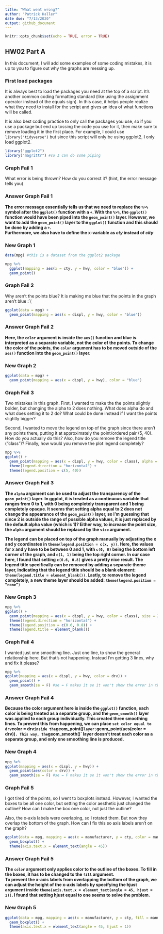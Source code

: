 ```yaml
---
title: "What went wrong?"
author: "Patrick Haller"
date due: "7/13/2020"
output: github_document
---
```


```r
knitr::opts_chunk$set(echo = TRUE, error = TRUE)
```

## HW02 Part A

In this document, I will add some examples of some coding mistakes, it is up to you to figure out why the graphs are messing up. 

### First load packages

It is always best to load the packages you need at the top of a script. It's another common coding formatting standard (like using the assignment operator instead of the equals sign). In this case, it helps people realize what they need to install for the script and gives an idea of what functions will be called. 

It is also best coding practice to only call the packages you use, so if you use a package but end up tossing the code you use for it, then make sure to remove loading it in the first place. For example, I could use `library("tidyverse")` but since this script will only be using ggplot2, I only load ggplot2.

```r
library("ggplot2")
library("magrittr") #so I can do some piping
```


### Graph Fail 1

What error is being thrown? How do you correct it? (hint, the error message tells you)

### Answer Graph Fail 1
**The error message essentially tells us that we need to replace the `%>%` symbol after the `ggplot()` function with a `+`. With the `%>%`, the `ggplot()` function would have been piped into the `geom_point()` layer. However, we want to add the `geom_point()` layer to the `ggplot()` function and this should be done by adding a `+`.**  
**Furthermore, we also have to define the x-variable as _cty_ instead of _city_**  

### New Graph 1

```r
data(mpg) #this is a dataset from the ggplot2 package

mpg %>% 
  ggplot(mapping = aes(x = cty, y = hwy, color = "blue")) + 
  geom_point()

```



### Graph Fail 2
Why aren't the points blue? It is making me blue that the points in the graph aren't blue :`(
```r
ggplot(data = mpg) + 
  geom_point(mapping = aes(x = displ, y = hwy, color = "blue"))

```

### Answer Graph Fail 2
**Here, the `color` argument is inside the `aes()` function and blue is interpreted as a separate variable, not the color of the points. To change the color of the points, the `color` argument has to be moved outside of the `aes()` function into the `geom_point()` layer.**  

### New Graph 2

```r
ggplot(data = mpg) + 
  geom_point(mapping = aes(x = displ, y = hwy), color = "blue")

```


### Graph Fail 3
Two mistakes in this graph. First, I wanted to make the the points slightly bolder, but changing the alpha to 2 does nothing. What does alpha do and what does setting it to 2 do? What could be done instead if I want the points slightly bigger? 

Second, I wanted to move the legend on top of the graph since there aren't any points there, putting it at approximately the point/ordered pair (5, 40). How do you actually do this? Also, how do you remove the legend title ("class")? Finally, how would you remove the plot legend completely?
```r
mpg %>% 
ggplot() + 
  geom_point(mapping = aes(x = displ, y = hwy, color = class), alpha = 2) + 
  theme(legend.direction = "horizontal") + 
  theme(legend.position = c(5, 40))

```

### Answer Graph Fail 3

**The `alpha` argument can be used to adjust the transparency of the `geom_point()` layer. In ggplot, it is treated as a continuous variable that ranges from 0 to 1, with 0 being completely transparent and 1 being completely opaque. It seems that setting alpha equal to 2 does not change the appearance of the `geom_point()` layer, so I’m guessing that since 2 is outside the range of possible alpha values, it is just replaced by the default alpha value (which is 1)? Either way, to increase the point size, the `alpha` argument should be replaced by the `size` argument.**  

**The legend can be placed on top of the graph manually by adjusting the x and y coordinates in `theme(legend.position = c(x, y))`. Here, the values for x and y have to be between 0 and 1, with `c(0, 0)` being the bottom left corner of the graph, and `c(1, 1)` being the top right corner. In our case here, I found that setting `c(0.6, 0.8)` gives a pretty nice result. The legend title specifically can be removed by adding a separate theme layer, indicating that the legend title should be a blank element: `theme(legend.title = element_blank())`. Lastly, to remove the legend completely, a new theme layer should be added: `theme(legend.position = “none”)`**  

### New Graph 3
```r

mpg %>% 
ggplot() + 
  geom_point(mapping = aes(x = displ, y = hwy, color = class), size = 2) +
  theme(legend.direction = "horizontal") +
  theme(legend.position = c(0.6, 0.8)) + 
  theme(legend.title = element_blank())

```



### Graph Fail 4
I wanted just one smoothing line. Just one line, to show the general relationship here. But that's not happening. Instead I'm getting 3 lines, why and fix it please?

```r
mpg %>% 
ggplot(mapping = aes(x = displ, y = hwy, color = drv)) + 
  geom_point() + 
  geom_smooth(se = F) #se = F makes it so it won't show the error in the line of fit
```

### Answer Graph Fail 4
**Because the color argument here is inside the `ggplot()` function, each color is being treated as a separate group, and the `geom_smooth()` layer was applied to each group individually. This created three smoothing lines. To prevent this from happening, we can place `set color equal to drv`color = drv` inside the `geom_point()` layer: `geom_point(aes(color = drv))`. This way, the `geom_smooth()` layer doesn’t treat each color as a separate group, and only one smoothing line is produced.**  

### New Graph 4
```r
mpg %>% 
ggplot(mapping = aes(x = displ, y = hwy)) + 
  geom_point(aes(color = drv)) + 
  geom_smooth(se = F) #se = F makes it so it won't show the error in the line of fit

```


### Graph Fail 5
I got tired of the points, so I went to boxplots instead. However, I wanted the boxes to be all one color, but setting the color aesthetic just changed the outline? How can I make the box one color, not just the outline? 

Also, the x-axis labels were overlaping, so I rotated them. But now they overlap the bottom of the graph. How can I fix this so axis labels aren't on the graph?


```r
ggplot(data = mpg, mapping = aes(x = manufacturer, y = cty, color = manufacturer)) + 
  geom_boxplot() + 
  theme(axis.text.x = element_text(angle = 45))
```

### Answer Graph Fail 5
**The `color` argument only applies color to the outline of the boxes. To fill in the boxes, it has to be changed to the `fill` argument.**  
**To prevent the x-axis labels from overlapping the bottom of the graph, we can adjust the height of the x-axis labels by specifying the hjust argument inside `theme(axis.text.x = element_text(angle = 45, hjust = 1))`. I found that setting hjust equal to one seems to solve the problem.**  

### New Graph 5
```r

ggplot(data = mpg, mapping = aes(x = manufacturer, y = cty, fill = manufacturer)) + 
  geom_boxplot() + 
  theme(axis.text.x = element_text(angle = 45, hjust = 1))  

```


